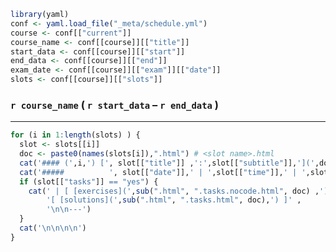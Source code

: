 ```r
library(yaml)
conf <- yaml.load_file("_meta/schedule.yml")
course <- conf[["current"]]
course_name <- conf[[course]][["title"]] 
start_data <- conf[[course]][["start"]] 
end_data <- conf[[course]][["end"]] 
exam_date <- conf[[course]][["exam"]][["date"]] 
slots <- conf[[course]][["slots"]] 
```

### `r course_name` ( `r start_data` -- `r end_data` )

---

```r
for (i in 1:length(slots) ) {
  slot <- slots[[i]]
  doc <- paste0(names(slots[i]),".html") # <slot name>.html
  cat('#### (',i,') [', slot[["title"]] ,':',slot[["subtitle"]],'](',doc,')\n\n')
  cat('#####          ', slot[["date"]],' | ',slot[["time"]],' | ',slot[["venue"]])
  if (slot[["tasks"]] == "yes") {
    cat(' | [ [exercises](',sub(".html", ".tasks.nocode.html", doc) ,') ]' ,' ',
        '[ [solutions](',sub(".html", ".tasks.html", doc),') ]' ,
        '\n\n---')
  } 
  cat('\n\n\n\n')
}
```

